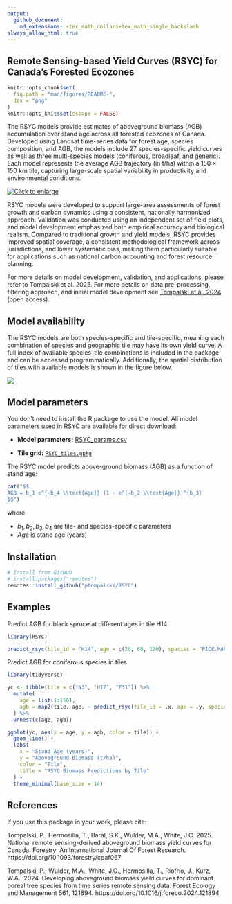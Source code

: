 ```yaml
---
output:
  github_document:
    md_extensions: +tex_math_dollars+tex_math_single_backslash
always_allow_html: true
---
```

  
## Remote Sensing-based Yield Curves (RSYC) for Canada's Forested Ecozones

```r
knitr::opts_chunk$set(
  fig.path = "man/figures/README-",
  dev = "png"
)
knitr::opts_knit$set(escape = FALSE)
```


The RSYC models provide estimates of aboveground biomass (AGB) accumulation over stand age across all forested ecozones of Canada. Developed using Landsat time-series data for forest age, species composition, and AGB, the models include 27 species-specific yield curves as well as three multi-species models (coniferous, broadleaf, and generic). Each model represents the average AGB trajectory (in t/ha) within a 150 × 150 km tile, capturing large-scale spatial variability in productivity and environmental conditions.

[![Click to enlarge](man/figures/RSYC_curves_species_gh.png)](man/figures/RSYC_curves_species_gh.png)


RSYC models were developed to support large-area assessments of forest growth and carbon dynamics using a consistent, nationally harmonized approach. Validation was conducted using an independent set of field plots, and model development emphasized both empirical accuracy and biological realism. Compared to traditional growth and yield models, RSYC provides improved spatial coverage, a consistent methodological framework across jurisdictions, and lower systematic bias, making them particularly suitable for applications such as national carbon accounting and forest resource planning.

For more details on model development, validation, and applications, please refer to Tompalski et al. 2025. For more details on data pre-processing, filtering approach, and initial model development see [Tompalski et al. 2024](https://linkinghub.elsevier.com/retrieve/pii/S0378112724002068) (open access).


## Model availability

The RSYC models are both species-specific and tile-specific, meaning each combination of species and geographic tile may have its own yield curve. A full index of available species–tile combinations is included in the package and can be accessed programmatically. Additionally, the spatial distribution of tiles with available models is shown in the figure below.

![](man/figures/TileIndex.png)

## Model parameters

You don't need to install the R package to use the model. All model parameters used in RSYC are available for direct download:

- **Model parameters:** [RSYC_params.csv](https://raw.githubusercontent.com/ptompalski/RSYC/main/data-raw/RSYC_params.csv) 

- **Tile grid:** [`RSYC_tiles.gpkg`](https://raw.githubusercontent.com/ptompalski/RSYC/main/inst/extdata/RSYC_tiles.gpkg)


The RSYC model predicts above-ground biomass (AGB) as a function of stand age:

```r
cat("$$
AGB = b_1 e^{-b_4 \\text{Age}} (1 - e^{-b_2 \\text{Age}})^{b_3}
$$")
```


where

- $b_1, b_2, b_3, b_4$ are tile- and species-specific parameters
- *Age* is stand age (years)


## Installation

```r
# Install from GitHub
# install.packages("remotes")
remotes::install_github("ptompalski/RSYC")
```


## Examples

Predict AGB for black spruce at different ages in tile H14
```r
library(RSYC)

predict_rsyc(tile_id = "H14", age = c(20, 60, 120), species = "PICE.MAR")
```

Predict AGB for coniferous species in tiles 
```r
library(tidyverse)

yc <- tibble(tile = c("N3", "H17", "F31")) %>%
  mutate(
    age = list(1:150),
    agb = map2(tile, age, ~ predict_rsyc(tile_id = .x, age = .y, species = "Coniferous"))
  ) %>%
  unnest(c(age, agb))

ggplot(yc, aes(x = age, y = agb, color = tile)) +
  geom_line() +
  labs(
    x = "Stand Age (years)",
    y = "Aboveground Biomass (t/ha)",
    color = "Tile",
    title = "RSYC Biomass Predictions by Tile"
  ) +
  theme_minimal(base_size = 14)

```



## References
If you use this package in your work, please cite:

Tompalski, P., Hermosilla, T., Baral, S.K., Wulder, M.A., White, J.C. 2025. National remote sensing-derived aboveground biomass yield curves for Canada. Forestry: An International Journal Of Forest Research. https://doi.org/10.1093/forestry/cpaf067


Tompalski, P., Wulder, M.A., White, J.C., Hermosilla, T., Riofrío, J., Kurz, W.A., 2024. Developing aboveground biomass yield curves for dominant boreal tree species from time series remote sensing data. Forest Ecology and Management 561, 121894. https://doi.org/10.1016/j.foreco.2024.121894

